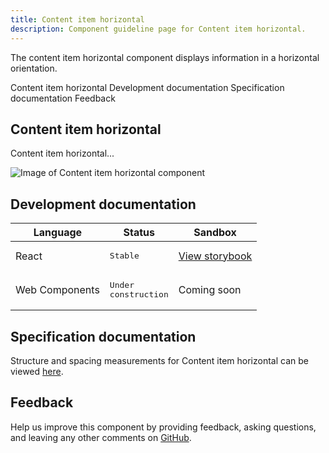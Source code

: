 ```yaml
---
title: Content item horizontal
description: Component guideline page for Content item horizontal.
---
```


<PageDescription>

The content item horizontal component displays information in a horizontal orientation.

</PageDescription>

<AnchorLinks>

<AnchorLink>Content item horizontal</AnchorLink>
<AnchorLink>Development documentation</AnchorLink>
<AnchorLink>Specification documentation</AnchorLink>
<AnchorLink>Feedback</AnchorLink>

</AnchorLinks>

## Content item horizontal
Content item horizontal...

![Image of Content item horizontal component](../../images/component/Contentitemhorizontal/)


## Development documentation

| Language      | Status        | Sandbox                                                                              |
| ------------- | -----------   | ------------------------------------------------------------------------             |
| React         | <div><span class="bx--tag bx--tag--green"><pre>Stable</pre></span></div>        | [View storybook](https://ibmdotcom-react.mybluemix.net/?path=/story/components-contentitemhorizontal--default)     |
| Web Components       | <div><span class="bx--tag bx--tag--cool-gray"><pre>Under construction</pre></span></div>  | Coming soon |

## Specification documentation

Structure and spacing measurements for Content item horizontal can be viewed [here]().

## Feedback

Help us improve this component by providing feedback, asking questions, and leaving any other comments on [GitHub]().
